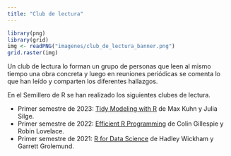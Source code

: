 ---
title: "Club de lectura"
---

```{r fig.asp=0.5, fig.align='center', echo=FALSE}
library(png)
library(grid)
img <- readPNG("imagenes/club_de_lectura_banner.png")
grid.raster(img)
```

Un club de lectura lo forman un grupo de personas que leen al mismo tiempo una obra concreta y luego en reuniones periódicas se comenta lo que han leído y comparten los diferentes hallazgos.

En el Semillero de R se han realizado los siguientes clubes de lectura.

- Primer semestre de 2023: [Tidy Modeling with R](club_lec_tidy_models.html) de Max Kuhn y Julia Silge.
- Primer semestre de 2022: [Efficient R Programming](club_lec_eRp.html) de Colin Gillespie y Robin Lovelace.
- Primer semestre de 2021: [R for Data Science](club_lec_r4ds.html) de Hadley Wickham y Garrett Grolemund.


